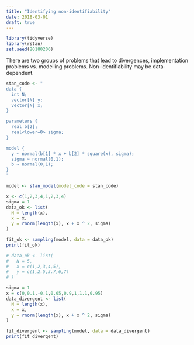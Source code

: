 ```yaml
---
title: "Identifying non-identifiability"
date: 2018-03-01
draft: true
---
```



```r
library(tidyverse)
library(rstan)
set.seed(20180206)
```

There are two groups of problems that lead to divergences, implementation problems vs. modelling problems. Non-identifiability may be data-dependent.





```r
stan_code <- "
data {
  int N;
  vector[N] y;
  vector[N] x;
}

parameters {
  real b[2];
  real<lower=0> sigma;
}

model {
  y ~ normal(b[1] * x + b[2] * square(x), sigma);
  sigma ~ normal(0,1);
  b ~ normal(0,1);
}
"

model <- stan_model(model_code = stan_code)
```
```r
x <- c(1,2,3,4,1,2,3,4)
sigma = 1
data_ok <- list(
  N = length(x),
  x = x,
  y = rnorm(length(x), x + x ^ 2, sigma)
)

fit_ok <- sampling(model, data = data_ok)
print(fit_ok)

# data_ok <- list(
#   N = 5,
#   x = c(1,2,3,4,5),
#   y = c(1,2.5,3.7,6,7)
# )

```

```r
sigma = 1
x = c(0,0.1,-0.1,0.05,0.9,1,1.1,0.95)
data_divergent <- list(
  N = length(x),
  x = x,
  y = rnorm(length(x), x + x ^ 2, sigma)
)

fit_divergent <- sampling(model, data = data_divergent)
print(fit_divergent)

```
